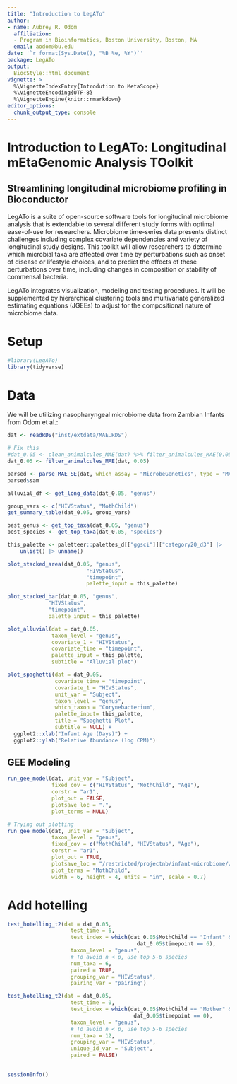 ```yaml
---
title: "Introduction to LegATo"
author: 
- name: Aubrey R. Odom
  affiliation: 
  - Program in Bioinformatics, Boston University, Boston, MA
  email: aodom@bu.edu
date: '`r format(Sys.Date(), "%B %e, %Y")`'
package: LegATo
output: 
  BiocStyle::html_document
vignette: >
  %\VignetteIndexEntry{Introdution to MetaScope}
  %\VignetteEncoding{UTF-8}
  %\VignetteEngine{knitr::rmarkdown}
editor_options: 
  chunk_output_type: console
---
```


# Introduction to LegATo: Longitudinal mEtaGenomic Analysis TOolkit

## Streamlining longitudinal microbiome profiling in Bioconductor

LegATo is a suite of open-source software tools for longitudinal microbiome analysis that is extendable to several different study forms with optimal ease-of-use for researchers. Microbiome time-series data presents distinct challenges including complex covariate dependencies and variety of longitudinal study designs. This toolkit will allow researchers to determine which microbial taxa are affected over time by perturbations such as onset of disease or lifestyle choices, and to predict the effects of these perturbations over time, including changes in composition or stability of commensal bacteria. 

LegATo integrates visualization, modeling and testing procedures. It will be supplemented by hierarchical clustering tools and multivariate generalized estimating equations (JGEEs) to adjust for the compositional nature of microbiome data.

# Setup

```R
#library(LegATo)
library(tidyverse)
```

# Data
We will be utilizing nasopharyngeal microbiome data from Zambian Infants from Odom et al.:

```R
dat <- readRDS("inst/extdata/MAE.RDS")

# Fix this
#dat_0.05 <- clean_animalcules_MAE(dat) %>% filter_animalcules_MAE(0.05)
dat_0.05 <- filter_animalcules_MAE(dat, 0.05)

parsed <- parse_MAE_SE(dat, which_assay = "MicrobeGenetics", type = "MAE")
parsed$sam
```

```R
alluvial_df <- get_long_data(dat_0.05, "genus")
```

```R
group_vars <- c("HIVStatus", "MothChild")
get_summary_table(dat_0.05, group_vars)
```


```R
best_genus <- get_top_taxa(dat_0.05, "genus")
best_species <- get_top_taxa(dat_0.05, "species")
```

```R
this_palette <- paletteer::palettes_d[["ggsci"]]["category20_d3"] |>
    unlist() |> unname()

plot_stacked_area(dat_0.05, "genus", 
                         "HIVStatus",
                         "timepoint",
                         palette_input = this_palette)
```

```R

plot_stacked_bar(dat_0.05, "genus", 
             "HIVStatus",
             "timepoint",
             palette_input = this_palette)
```

```R

plot_alluvial(dat = dat_0.05, 
              taxon_level = "genus", 
              covariate_1 = "HIVStatus",
              covariate_time = "timepoint",
              palette_input = this_palette,
              subtitle = "Alluvial plot")
```


```R
plot_spaghetti(dat = dat_0.05,
               covariate_time = "timepoint",
               covariate_1 = "HIVStatus",
               unit_var = "Subject",
               taxon_level = "genus",
               which_taxon = "Corynebacterium",
               palette_input= this_palette,
               title = "Spaghetti Plot",
               subtitle = NULL) +
  ggplot2::xlab("Infant Age (Days)") +
  ggplot2::ylab("Relative Abundance (log CPM)")
```

## GEE Modeling
```R
run_gee_model(dat, unit_var = "Subject",
              fixed_cov = c("HIVStatus", "MothChild", "Age"),
              corstr = "ar1",
              plot_out = FALSE,
              plotsave_loc = ".",
              plot_terms = NULL)

# Trying out plotting
run_gee_model(dat, unit_var = "Subject",
              taxon_level = "genus",
              fixed_cov = c("MothChild", "HIVStatus", "Age"),
              corstr = "ar1",
              plot_out = TRUE,
              plotsave_loc = "/restricted/projectnb/infant-microbiome/work/aodom",
              plot_terms = "MothChild",
              width = 6, height = 4, units = "in", scale = 0.7)

```

# Add hotelling

```R
test_hotelling_t2(dat = dat_0.05,
                    test_time = 6,
                    test_index = which(dat_0.05$MothChild == "Infant" &
                                         dat_0.05$timepoint == 6),
                    taxon_level = "genus",
                    # To avoid n < p, use top 5-6 species
                    num_taxa = 6,
                    paired = TRUE,
                    grouping_var = "HIVStatus",
                    pairing_var = "pairing")

test_hotelling_t2(dat = dat_0.05,
                    test_time = 0,
                    test_index = which(dat_0.05$MothChild == "Mother" &
                                        dat_0.05$timepoint == 0),
                    taxon_level = "genus",
                    # To avoid n < p, use top 5-6 species
                    num_taxa = 12,
                    grouping_var = "HIVStatus",
                    unique_id_var = "Subject",
                    paired = FALSE)
    
```


```R
sessionInfo()
```


